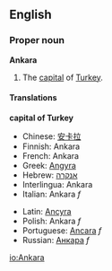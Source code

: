 {{See|ankara}}
==English==
{{wikipedia}}

===Proper noun===
'''Ankara'''

#The [[capital]] of [[Turkey]].

====Translations====
'''capital of Turkey'''
{{top}}
*Chinese: [[安卡拉]]
*Finnish: Ankara
*French: Ankara
*Greek: [[Angyra]]
*Hebrew: [[אנקרה]]
*Interlingua: Ankara
*Italian: Ankara ''f''
{{mid}}
*Latin: [[Ancyra]]
*Polish: Ankara ''f''
*Portuguese: [[Ancara]] ''f''
*Russian: [[Анкара]] ''f''
{{bottom}}

[[io:Ankara]]